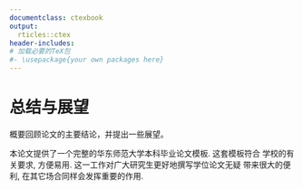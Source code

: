 ```yaml
---
documentclass: ctexbook
output:
  rticles::ctex
header-includes:
# 加载必要的TeX包
#- \usepackage{your own packages here}   
---
```


# 总结与展望

概要回顾论文的主要结论，并提出一些展望。

本论文提供了一个完整的华东师范大学本科毕业论文模板. 这套模板符合
学校的有关要求, 方便易用. 这一工作对广大研究生更好地撰写学位论文无疑
带来很大的便利, 在其它场合同样会发挥重要的作用. 